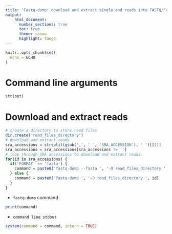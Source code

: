 ```yaml
---
title: 'Fastq-dump: download and extract single end reads into FASTQ/FASTA file'
output:
    html_document:
      number_sections: true
      toc: true
      theme: cosmo
      highlight: tango
---
```


```r
knitr::opts_chunk$set(
  echo = ECHO
)
```

# Command line arguments

```r
str(opt)
```

# Download and extract reads

```r
# create a directory to store read files
dir.create('read_files_directory')
# download and extract reads
sra_accessions = strsplit(gsub(',', ' ', 'SRA_ACCESSION'), ' ')[[1]]
sra_accessions = sra_accessions[sra_accessions != '']
# loop through SRA accessions to download and extract reads.
for(id in sra_accessions) {
  if('FORMAT' == 'fasta') {
    command = paste0('fastq-dump --fasta ', '-O read_files_directory ', id)
  } else {
    command = paste0('fastq-dump ', '-O read_files_directory ', id)
  }
}
```

* `fastq-dump` command
```r
print(command)
```

* `command line stdout`

```r
system(command = command, intern = TRUE)
```

